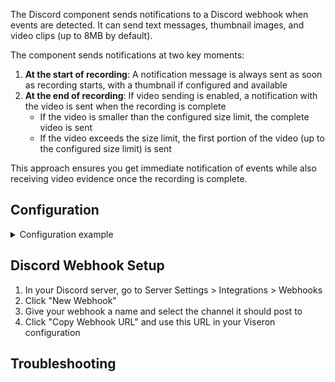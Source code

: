 

<ComponentHeader meta={ComponentMetadata} />

The Discord component sends notifications to a Discord webhook when events are detected. It can send text messages, thumbnail images, and video clips (up to 8MB by default).

The component sends notifications at two key moments:
1. **At the start of recording**: A notification message is always sent as soon as recording starts, with a thumbnail if configured and available
2. **At the end of recording**: If video sending is enabled, a notification with the video is sent when the recording is complete
   - If the video is smaller than the configured size limit, the complete video is sent
   - If the video exceeds the size limit, the first portion of the video (up to the configured size limit) is sent

This approach ensures you get immediate notification of events while also receiving video evidence once the recording is complete.

## Configuration

<details>
  <summary>Configuration example</summary>

```yaml
discord:
  webhook_url: "https://discord.com/api/webhooks/your-webhook-url"  # Global default webhook URL
  send_detection_thumbnail: true  # Global default
  send_detection_video: true  # Global default
  max_video_size_mb: 8  # Global default (8MB for free tier, 50MB for level 2 boosted servers, 100MB for level 3)
  detection_label: "person"  # Global default, defaults to "person"
  cameras:
    camera_1:  # Replace with your camera identifier
      # Camera-specific overrides (optional)
      webhook_url: "https://discord.com/api/webhooks/camera1-specific-webhook"  # Camera-specific webhook URL
      send_detection_thumbnail: false  # Override global setting for this camera
      send_detection_video: false  # Override global setting for this camera
      max_video_size_mb: 50  # Override global setting for this camera (if you have a boosted server)
      detection_label: "car"  # Override global setting for this camera
    camera_2:  # Replace with your camera identifier
      # You can have different webhooks for different cameras
      webhook_url: "https://discord.com/api/webhooks/camera2-specific-webhook"
```

</details>

<ComponentConfiguration meta={ComponentMetadata} config={config} />

## Discord Webhook Setup

1. In your Discord server, go to Server Settings > Integrations > Webhooks
2. Click "New Webhook"
3. Give your webhook a name and select the channel it should post to
4. Click "Copy Webhook URL" and use this URL in your Viseron configuration

## Troubleshooting

<ComponentTroubleshooting meta={ComponentMetadata} />
